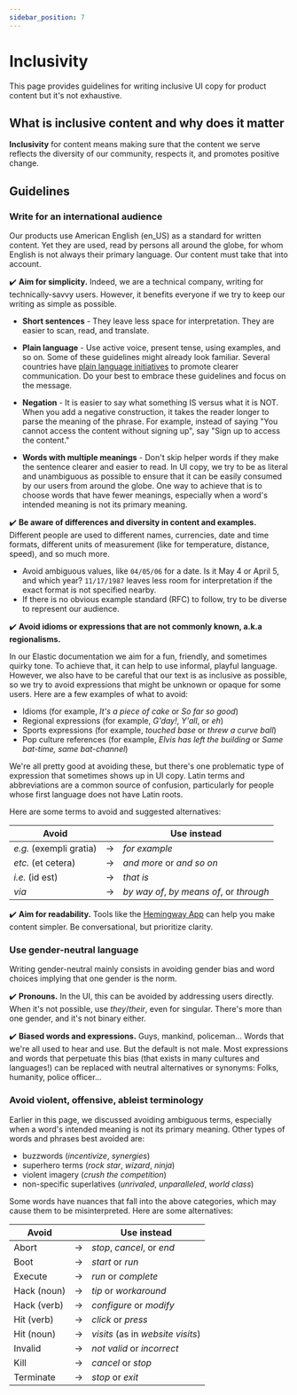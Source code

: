 ```yaml
---
sidebar_position: 7
---
```


# Inclusivity

This page provides guidelines for writing inclusive UI copy for product content but it's not exhaustive.

## What is inclusive content and why does it matter

**Inclusivity** for content means making sure that the content we serve reflects the diversity of our community, respects it, and promotes positive change.

## Guidelines

### Write for an international audience

Our products use American English (en_US) as a standard for written content.
Yet they are used, read by persons all around the globe, for whom English is not always their primary language.
Our content must take that into account.

✔️ **Aim for simplicity.** Indeed, we are a technical company, writing for
  technically-savvy users. However, it benefits everyone if we try to keep our writing as simple as possible.

  * **Short sentences** - They leave less space for interpretation. They are easier to scan, read, and translate.

  * **Plain language** -  Use active voice, present tense, using examples, and so on.
  Some of these guidelines might already look familiar. Several countries have
  [plain language initiatives](https://www.plainlanguage.gov/guidelines/) to
  promote clearer communication. Do your
  best to embrace these guidelines and focus on the message.

  * **Negation** - It is easier to say what something IS
  versus what it is NOT. When you add a negative construction, it takes the
  reader longer to parse the meaning of the phrase. For example, instead of saying "You cannot access the content without signing up", say "Sign up to access the content."

  * **Words with multiple meanings** -
  Don't skip helper words if they make the sentence clearer and easier to read. In UI copy, we try to be as literal and unambiguous as possible to ensure that it can be easily consumed by our users from around the globe. One way to achieve that is to choose words that have fewer meanings, especially when a word's intended meaning is not its primary meaning.

✔️ **Be aware of differences and diversity in content and examples.**
Different people are used to different names, currencies, date and time formats, different units of measurement (like for temperature, distance, speed), and so much more.
* Avoid ambiguous values, like `04/05/06` for a date. Is it May 4 or April 5, and which year? `11/17/1987` leaves less room for interpretation if the exact format is not specified nearby.
* If there is no obvious example standard (RFC) to follow, try to be diverse to represent our audience.

✔️ **Avoid idioms or expressions that are not commonly known, a.k.a regionalisms.**

In our Elastic documentation we aim for a fun, friendly, and sometimes quirky
tone. To achieve that, it can help to use informal, playful language. However, we also have to be careful that our text is as inclusive as possible, so we try to avoid expressions that might be unknown or opaque for some users. Here are a few examples of what to avoid:

* Idioms (for example, _It's a piece of cake_ or _So far so good_)
* Regional expressions (for example, _G'day!_, _Y'all_, or _eh_)
* Sports expressions (for example, _touched base_ or _threw a curve ball_)
* Pop culture references (for example, _Elvis has left the building_ or _Same bat-time, same bat-channel_)

We're all pretty good at avoiding these, but there's one problematic type of
expression that sometimes shows up in UI copy. Latin terms and
abbreviations are a common source of confusion, particularly for people whose
first language does not have Latin roots.

Here are some terms to avoid and suggested alternatives:

| Avoid      |  | Use instead     |
--- | --- | ---
| _e.g._ (exempli gratia) | → | _for example_ |
| _etc._ (et cetera) | → | _and more_ or _and so on_ |
| _i.e._ (id est) | → | _that is_ |
| _via_ | → | _by way of_, _by means of_, or _through_ |

✔️ **Aim for readability.** Tools like the [Hemingway App](https://hemingwayapp.com/) can help you make content simpler. Be conversational, but prioritize clarity.

### Use gender-neutral language

Writing gender-neutral mainly consists in avoiding gender bias and word choices implying that one gender is the norm.

✔️ **Pronouns.** In the UI, this can be avoided by addressing users directly.
When it's not possible, use *they*/*their*, even for singular. There's more than one gender, and it's not binary either.

✔️ **Biased words and expressions.** Guys, mankind, policeman... Words that we're all used to hear and use. But the default is not male.
Most expressions and words that perpetuate this bias (that exists in many cultures and languages!) can be replaced with neutral alternatives or synonyms: Folks, humanity, police officer...

### Avoid violent, offensive, ableist terminology

Earlier in this page, we discussed avoiding ambiguous terms, especially when a word's intended meaning is
not its primary meaning. Other types of words and phrases best avoided are:

* buzzwords (_incentivize_, _synergies_)
* superhero terms (_rock star_, _wizard_, _ninja_)
* violent imagery (_crush the competition_)
* non-specific superlatives (_unrivaled_, _unparalleled_, _world class_)

Some words have nuances that fall into the above categories, which may cause
them to be misinterpreted. Here are some alternatives:

| Avoid      |      | Use instead   |
--- | --- | ---
| Abort	     | → | _stop_, _cancel_, or _end_ |
| Boot 	     | → | _start_ or _run_ |
| Execute     | → | _run_ or _complete_ |
| Hack (noun) | → | _tip_ or _workaround_ |
| Hack (verb) | → | _configure_ or _modify_ |
| Hit (verb)  | → | _click_ or _press_ |
| Hit (noun)  | → | _visits_ (as in _website visits_) |
| Invalid     | → | _not valid_ or _incorrect_ |
| Kill		  | → | _cancel_ or _stop_ |
| Terminate	  | → | _stop_ or _exit_ |
